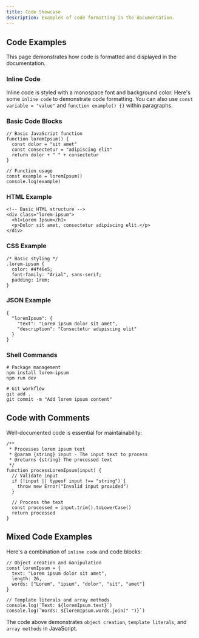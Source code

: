 ```yaml
---
title: Code Showcase
description: Examples of code formatting in the documentation.
---
```


## Code Examples

This page demonstrates how code is formatted and displayed in the documentation.

### Inline Code

Inline code is styled with a monospace font and background color. Here's some `inline code` to demonstrate code formatting. You can also use `const variable = "value"` and `function example() {}` within paragraphs.

### Basic Code Blocks

```
// Basic JavaScript function
function loremIpsum() {
  const dolor = "sit amet"
  const consectetur = "adipiscing elit"
  return dolor + " " + consectetur
}

// Function usage
const example = loremIpsum()
console.log(example)
```

### HTML Example

```
<!-- Basic HTML structure -->
<div class="lorem-ipsum">
  <h1>Lorem Ipsum</h1>
  <p>Dolor sit amet, consectetur adipiscing elit.</p>
</div>
```

### CSS Example

```
/* Basic styling */
.lorem-ipsum {
  color: #4f46e5;
  font-family: "Arial", sans-serif;
  padding: 1rem;
}
```

### JSON Example

```
{
  "loremIpsum": {
    "text": "Lorem ipsum dolor sit amet",
    "description": "Consectetur adipiscing elit"
  }
}
```

### Shell Commands

```
# Package management
npm install lorem-ipsum
npm run dev

# Git workflow
git add .
git commit -m "Add lorem ipsum content"
```

## Code with Comments

Well-documented code is essential for maintainability:

```
/**
 * Processes lorem ipsum text
 * @param {string} input - The input text to process
 * @returns {string} The processed text
 */
function processLoremIpsum(input) {
  // Validate input
  if (!input || typeof input !== "string") {
    throw new Error("Invalid input provided")
  }

  // Process the text
  const processed = input.trim().toLowerCase()
  return processed
}
```

## Mixed Code Examples

Here's a combination of `inline code` and code blocks:

```
// Object creation and manipulation
const loremIpsum = {
  text: "Lorem ipsum dolor sit amet",
  length: 26,
  words: ["Lorem", "ipsum", "dolor", "sit", "amet"]
}

// Template literals and array methods
console.log(`Text: ${loremIpsum.text}`)
console.log(`Words: ${loremIpsum.words.join(" ")}`)
```

The code above demonstrates `object creation`, `template literals`, and `array methods` in JavaScript.
